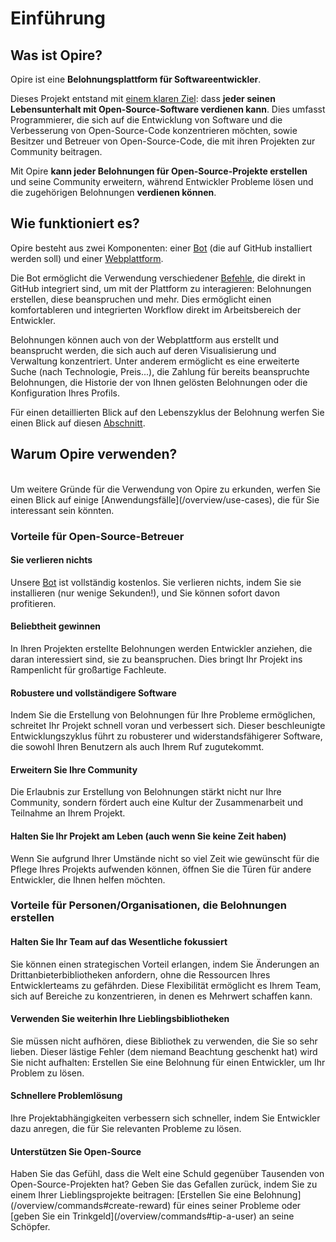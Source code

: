 
# Einführung

## Was ist Opire?

Opire ist eine **Belohnungsplattform für Softwareentwickler**.

Dieses Projekt entstand mit <u>einem klaren Ziel</u>: dass **jeder seinen Lebensunterhalt mit Open-Source-Software verdienen kann**. Dies umfasst Programmierer, die sich auf die Entwicklung von Software und die Verbesserung von Open-Source-Code konzentrieren möchten, sowie Besitzer und Betreuer von Open-Source-Code, die mit ihren Projekten zur Community beitragen.

Mit Opire **kann jeder Belohnungen für Open-Source-Projekte erstellen** und seine Community erweitern, während Entwickler Probleme lösen und die zugehörigen Belohnungen **verdienen können**.

## Wie funktioniert es?

Opire besteht aus zwei Komponenten: einer [Bot](/overview/install-bot) (die auf GitHub installiert werden soll) und einer [Webplattform](https://app.opire.dev).

Die Bot ermöglicht die Verwendung verschiedener [Befehle](/overview/commands), die direkt in GitHub integriert sind, um mit der Plattform zu interagieren: Belohnungen erstellen, diese beanspruchen und mehr. Dies ermöglicht einen komfortableren und integrierten Workflow direkt im Arbeitsbereich der Entwickler.

Belohnungen können auch von der Webplattform aus erstellt und beansprucht werden, die sich auch auf deren Visualisierung und Verwaltung konzentriert. Unter anderem ermöglicht es eine erweiterte Suche (nach Technologie, Preis...), die Zahlung für bereits beanspruchte Belohnungen, die Historie der von Ihnen gelösten Belohnungen oder die Konfiguration Ihres Profils.

Für einen detaillierten Blick auf den Lebenszyklus der Belohnung werfen Sie einen Blick auf diesen [Abschnitt](/rewards/lifecycle).

## Warum Opire verwenden?

<br/>
<InfoPanel>Um weitere Gründe für die Verwendung von Opire zu erkunden, werfen Sie einen Blick auf einige [Anwendungsfälle](/overview/use-cases), die für Sie interessant sein könnten.</InfoPanel>

### Vorteile für Open-Source-Betreuer

#### Sie verlieren nichts
<DimmedText>Unsere [Bot](/overview/install-bot) ist vollständig kostenlos. Sie verlieren nichts, indem Sie sie installieren (nur wenige Sekunden!), und Sie können sofort davon profitieren.</DimmedText>

#### Beliebtheit gewinnen
<DimmedText>In Ihren Projekten erstellte Belohnungen werden Entwickler anziehen, die daran interessiert sind, sie zu beanspruchen. Dies bringt Ihr Projekt ins Rampenlicht für großartige Fachleute.</DimmedText>

#### Robustere und vollständigere Software
<DimmedText>Indem Sie die Erstellung von Belohnungen für Ihre Probleme ermöglichen, schreitet Ihr Projekt schnell voran und verbessert sich. Dieser beschleunigte Entwicklungszyklus führt zu robusterer und widerstandsfähigerer Software, die sowohl Ihren Benutzern als auch Ihrem Ruf zugutekommt.</DimmedText>

#### Erweitern Sie Ihre Community
<DimmedText>Die Erlaubnis zur Erstellung von Belohnungen stärkt nicht nur Ihre Community, sondern fördert auch eine Kultur der Zusammenarbeit und Teilnahme an Ihrem Projekt.</DimmedText>

#### Halten Sie Ihr Projekt am Leben (auch wenn Sie keine Zeit haben)
<DimmedText>Wenn Sie aufgrund Ihrer Umstände nicht so viel Zeit wie gewünscht für die Pflege Ihres Projekts aufwenden können, öffnen Sie die Türen für andere Entwickler, die Ihnen helfen möchten.</DimmedText>

### Vorteile für Personen/Organisationen, die Belohnungen erstellen

#### Halten Sie Ihr Team auf das Wesentliche fokussiert
<DimmedText>
Sie können einen strategischen Vorteil erlangen, indem Sie Änderungen an Drittanbieterbibliotheken anfordern, ohne die Ressourcen Ihres Entwicklerteams zu gefährden. Diese Flexibilität ermöglicht es Ihrem Team, sich auf Bereiche zu konzentrieren, in denen es Mehrwert schaffen kann.
</DimmedText>

#### Verwenden Sie weiterhin Ihre Lieblingsbibliotheken
<DimmedText>
Sie müssen nicht aufhören, diese Bibliothek zu verwenden, die Sie so sehr lieben. Dieser lästige Fehler (dem niemand Beachtung geschenkt hat) wird Sie nicht aufhalten: Erstellen Sie eine Belohnung für einen Entwickler, um Ihr Problem zu lösen.
</DimmedText>

#### Schnellere Problemlösung
<DimmedText>
Ihre Projektabhängigkeiten verbessern sich schneller, indem Sie Entwickler dazu anregen, die für Sie relevanten Probleme zu lösen.
</DimmedText>

#### Unterstützen Sie Open-Source
<DimmedText>
Haben Sie das Gefühl, dass die Welt eine Schuld gegenüber Tausenden von Open-Source-Projekten hat? Geben Sie das Gefallen zurück, indem Sie zu einem Ihrer Lieblingsprojekte beitragen: [Erstellen Sie eine Belohnung](/overview/commands#create-reward) für eines seiner Probleme oder [geben Sie ein Trinkgeld](/overview/commands#tip-a-user) an seine Schöpfer.
</DimmedText>
